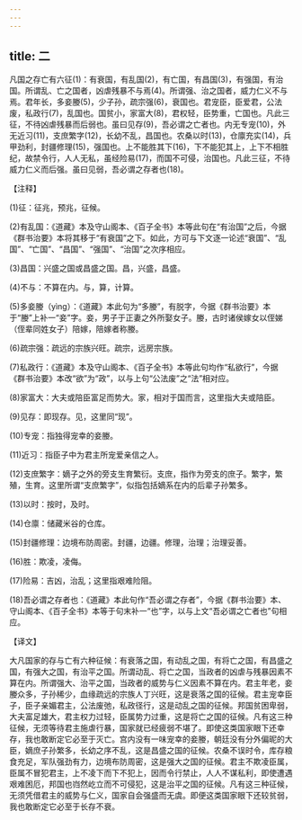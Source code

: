 ```yaml
---
---
---
```

title: 二
---



凡国之存亡有六征(1)：有衰国，有乱国(2)，有亡国，有昌国(3)，有强国，有治国。所谓乱、亡之国者，凶虐残暴不与焉(4)。所谓强、治之国者，威力仁义不与焉。君年长，多妾媵(5)，少子孙，疏宗强(6)，衰国也。君宠臣，臣爱君，公法废，私政行(7)，乱国也。国贫小，家富大(8)，君权轻，臣势重，亡国也。凡此三征，不待凶虐残暴而后弱也。虽曰见存(9)，吾必谓之亡者也。内无专宠(10)，外无近习(11)，支庶繁字(12)，长幼不乱，昌国也。农桑以时(13)，仓廪充实(14)，兵甲劲利，封疆修理(15)，强国也。上不能胜其下(16)，下不能犯其上，上下不相胜纪，故禁令行，人人无私，虽经险易(17)，而国不可侵，治国也。凡此三征，不待威力仁义而后强。虽曰见弱，吾必谓之存者也(18)。

【注释】

(1)征：征兆，预兆，征候。

(2)有乱国：《道藏》本及守山阁本、《百子全书》本等此句在“有治国”之后，今据《群书治要》本将其移于“有衰国”之下。如此，方可与下文逐一论述“衰国”、“乱国”、“亡国”、“昌国”、“强国”、“治国”之次序相应。

(3)昌国：兴盛之国或昌盛之国。昌，兴盛，昌盛。

(4)不与：不算在内。与，算，计算。

(5)多妾媵（yìng）：《道藏》本此句为“多媵”，有脱字，今据《群书治要》本于“媵”上补一“妾”字。妾，男子于正妻之外所娶女子。媵，古时诸侯嫁女以侄娣（侄辈同姓女子）陪嫁，陪嫁者称媵。

(6)疏宗强：疏远的宗族兴旺。疏宗，远房宗族。

(7)私政行：《道藏》本及守山阁本、《百子全书》本等此句均作“私欲行”，今据《群书治要》本改“欲”为“政”，以与上句“公法废”之“法”相对应。

(8)家富大：大夫或陪臣富足而势大。家，相对于国而言，这里指大夫或陪臣。

(9)见存：即现存。见，这里同“现”。

(10)专宠：指独得宠幸的妾媵。

(11)近习：指臣子中为君主所宠爱亲信之人。

(12)支庶繁字：嫡子之外的旁支生育繁衍。支庶，指作为旁支的庶子。繁字，繁殖，生育。这里所谓“支庶繁字”，似指包括嫡系在内的后辈子孙繁多。

(13)以时：按时，及时。

(14)仓廪：储藏米谷的仓库。

(15)封疆修理：边境布防周密。封疆，边疆。修理，治理；治理妥善。

(16)胜：欺凌，凌侮。

(17)险易：吉凶，治乱；这里指艰难险阻。

(18)吾必谓之存者也：《道藏》本此句作“吾必谓之存者”，今据《群书治要》本、守山阁本、《百子全书》本等于句末补一“也”字，以与上文“吾必谓之亡者也”句相应。

【译文】

大凡国家的存与亡有六种征候：有衰落之国，有动乱之国，有将亡之国，有昌盛之国，有强大之国，有治平之国。所谓动乱、将亡之国，当政者的凶虐与残暴因素不算在内。所谓强大、治平之国，当政者的威势与仁义因素不算在内。君主年老，妾媵众多，子孙稀少，血缘疏远的宗族人丁兴旺，这是衰落之国的征候。君主宠幸臣子，臣子亲媚君主，公法废弛，私政径行，这是动乱之国的征候。邦国贫困卑弱，大夫富足雄大，君主权力过轻，臣属势力过重，这是将亡之国的征候。凡有这三种征候，无须等待君主施虐行暴，国家就已经疲弱不堪了。即使这类国家眼下还幸存，我也敢断定它必至于灭亡。宫内没有一味宠幸的妾媵，朝廷没有分外偏昵的大臣，嫡庶子孙繁多，长幼之序不乱，这是昌盛之国的征候。农桑不误时令，库存粮食充足，军队强劲有力，边境布防周密，这是强大之国的征候。君主不欺凌臣属，臣属不冒犯君主，上不凌下而下不犯上，因而令行禁止，人人不谋私利，即使遭遇艰难困厄，邦国也岿然屹立而不可侵犯，这是治平之国的征候。凡有这三种征候，无须凭借君主的威势与仁义，国家自会强盛而无虞。即便这类国家眼下还较贫弱，我也敢断定它必至于长存不衰。
